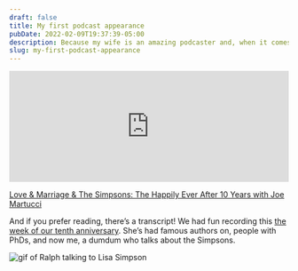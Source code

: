 ```yaml
---
draft: false
title: My first podcast appearance
pubDate: 2022-02-09T19:37:39-05:00
description: Because my wife is an amazing podcaster and, when it comes to dealing with me, editor.
slug: my-first-podcast-appearance
---
```

<iframe height="200px" width="100%" frameborder="no" scrolling="no" seamless src="https://player.simplecast.com/ceac1cdb-4d69-4604-af30-611062495210?dark=false"></iframe>

[Love & Marriage & The Simpsons: The Happily Ever After 10 Years with Joe Martucci](https://shelflovepodcast.com/episodes/season-2/episode-109/love-marriage-the-simpsons-the-happily-ever-after-10-years-with-joe-martucci)

And if you prefer reading, there’s a transcript! We had fun recording this [the week of our tenth anniversary](https://www.builtwith.coffee/blog-posts/2021/08/weeknotes-for-the-week-ending-august-29-2021). She’s had famous authors on, people with PhDs, and now me, a dumdum who talks about the Simpsons.

![gif of Ralph talking to Lisa Simpson](/assets/gifs/do-you-like-stuff.gif)